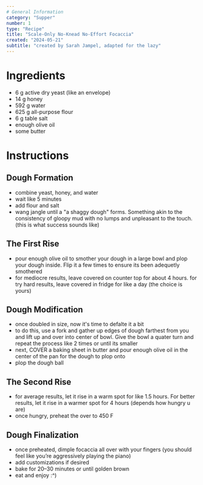 ```yaml
---
# General Information
category: "Supper"
number: 1
type: "Recipe"
title: "Scale-Only No-Knead No-Effort Focaccia"
created: "2024-05-21"
subtitle: "created by Sarah Jampel, adapted for the lazy"
---
```


# Ingredients

- 6 g active dry yeast (like an envelope)
- 14 g honey
- 592 g water
- 625 g all-purpose flour
- 6 g table salt
- enough olive oil
- some butter

# Instructions

## Dough Formation

- combine yeast, honey, and water
- wait like 5 minutes
- add flour and salt
- wang jangle until a "a shaggy dough" forms. Something akin to the consistency of gloopy mud with no lumps and unpleasant to the touch. (this is what success sounds like)

## The First Rise

- pour enough olive oil to smother your dough in a large bowl and plop your dough inside. Flip it a few times to ensure its been adequetly smothered
- for mediocre results, leave covered on counter top for about 4 hours. for try hard results, leave covered in fridge for like a day (the choice is yours)

## Dough Modification

- once doubled in size, now it's time to defalte it a bit
- to do this, use a fork and gather up edges of dough farthest from you and lift up and over into center of bowl. Give the bowl a quater turn and repeat the process like 2 times or until its smaller
- next, COVER a baking sheet in butter and pour enough olive oil in the center of the pan for the dough to plop onto
- plop the dough ball

## The Second Rise

- for average results, let it rise in a warm spot for like 1.5 hours. For better results, let it rise in a warmer spot for 4 hours (depends how hungry u are)
- once hungry, preheat the over to 450 F

## Dough Finalization

- once preheated, dimple focaccia all over with your fingers (you should feel like you’re aggressively playing the piano)
- add customizations if desired
- bake for 20–30 minutes or until golden brown
- eat and enjoy :^)
